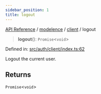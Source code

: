 ```yaml
---
sidebar_position: 1
title: logout
---
```


[API Reference](/api-reference/modelence/client/functions/../../../index) / [modelence](/api-reference/modelence/client/functions/../../index) / [client](/api-reference/modelence/client/functions/../index) / logout

> **logout**(): `Promise`\<`void`\>

Defined in: [src/auth/client/index.ts:62](https://github.com/modelence/modelence/blob/b347ad308b6a166a03df517423f8fa308a35f958/packages/modelence/src/auth/client/index.ts#L62)

Logout the current user.

## Returns

`Promise`\<`void`\>
